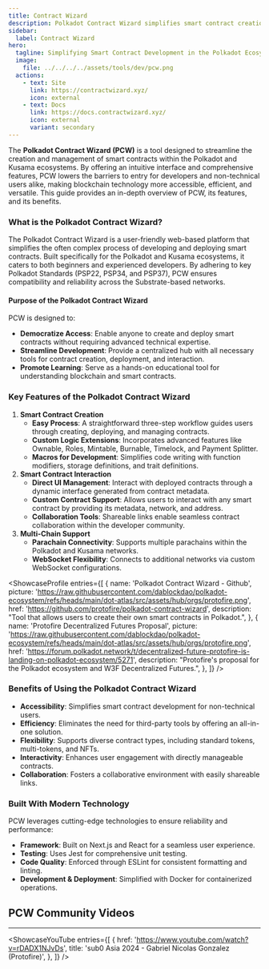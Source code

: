 ```yaml
---
title: Contract Wizard
description: Polkadot Contract Wizard simplifies smart contract creation and interaction across Polkadot and Kusama networks with ease..
sidebar:
  label: Contract Wizard
hero:
  tagline: Simplifying Smart Contract Development in the Polkadot Ecosystem
  image: 
    file: ../../../../assets/tools/dev/pcw.png
  actions:
    - text: Site
      link: https://contractwizard.xyz/
      icon: external
    - text: Docs
      link: https://docs.contractwizard.xyz/
      icon: external
      variant: secondary
---
```



The **Polkadot Contract Wizard (PCW)** is a tool designed to streamline the creation and management of smart contracts within the Polkadot and Kusama ecosystems. By offering an intuitive interface and comprehensive features, PCW lowers the barriers to entry for developers and non-technical users alike, making blockchain technology more accessible, efficient, and versatile. This guide provides an in-depth overview of PCW, its features, and its benefits.

### What is the Polkadot Contract Wizard?
The Polkadot Contract Wizard is a user-friendly web-based platform that simplifies the often complex process of developing and deploying smart contracts. Built specifically for the Polkadot and Kusama ecosystems, it caters to both beginners and experienced developers. By adhering to key Polkadot Standards (PSP22, PSP34, and PSP37), PCW ensures compatibility and reliability across the Substrate-based networks.

#### Purpose of the Polkadot Contract Wizard
PCW is designed to:
- **Democratize Access**: Enable anyone to create and deploy smart contracts without requiring advanced technical expertise.
- **Streamline Development**: Provide a centralized hub with all necessary tools for contract creation, deployment, and interaction.
- **Promote Learning**: Serve as a hands-on educational tool for understanding blockchain and smart contracts.

### Key Features of the Polkadot Contract Wizard
 1. **Smart Contract Creation**
    - **Easy Process**: A straightforward three-step workflow guides users through creating, deploying, and managing contracts.
    - **Custom Logic Extensions**: Incorporates advanced features like Ownable, Roles, Mintable, Burnable, Timelock, and Payment Splitter.
    - **Macros for Development**: Simplifies code writing with function modifiers, storage definitions, and trait definitions.
 2. **Smart Contract Interaction**
    - **Direct UI Management**: Interact with deployed contracts through a dynamic interface generated from contract metadata.
    - **Custom Contract Support**: Allows users to interact with any smart contract by providing its metadata, network, and address.
    - **Collaboration Tools**: Shareable links enable seamless contract collaboration within the developer community.
 3. **Multi-Chain Support**
    - **Parachain Connectivity**: Supports multiple parachains within the Polkadot and Kusama networks.
    - **WebSocket Flexibility**: Connects to additional networks via custom WebSocket configurations.

<ShowcaseProfile
  entries={[
    {
      name: 'Polkadot Contract Wizard - Github',
      picture: 'https://raw.githubusercontent.com/dablockdao/polkadot-ecosystem/refs/heads/main/dot-atlas/src/assets/hub/orgs/protofire.png',
      href: 'https://github.com/protofire/polkadot-contract-wizard',
      description:
        "Tool that allows users to create their own smart contracts in Polkadot.",
    },
        {
      name: 'Protofire Decentralized Futures Proposal',
      picture: 'https://raw.githubusercontent.com/dablockdao/polkadot-ecosystem/refs/heads/main/dot-atlas/src/assets/hub/orgs/protofire.png',
      href: 'https://forum.polkadot.network/t/decentralized-future-protofire-is-landing-on-polkadot-ecosystem/5271',
      description:
        "Protofire's proposal for the Polkadot ecosystem and W3F Decentralized Futures.",
    },
  ]}
/>

### Benefits of Using the Polkadot Contract Wizard
- **Accessibility**: Simplifies smart contract development for non-technical users.
- **Efficiency**: Eliminates the need for third-party tools by offering an all-in-one solution.
- **Flexibility**: Supports diverse contract types, including standard tokens, multi-tokens, and NFTs.
- **Interactivity**: Enhances user engagement with directly manageable contracts.
- **Collaboration**: Fosters a collaborative environment with easily shareable links.

### Built With Modern Technology
PCW leverages cutting-edge technologies to ensure reliability and performance:
- **Framework**: Built on Next.js and React for a seamless user experience.
- **Testing**: Uses Jest for comprehensive unit testing.
- **Code Quality**: Enforced through ESLint for consistent formatting and linting.
- **Development & Deployment**: Simplified with Docker for containerized operations.

## PCW Community Videos
----------------
<ShowcaseYouTube
  entries={[
               {
      href: 'https://www.youtube.com/watch?v=rDADX1NJvDs',
      title: 'sub0 Asia 2024 - Gabriel Nicolas Gonzalez (Protofire)',
     },
  ]}
/>